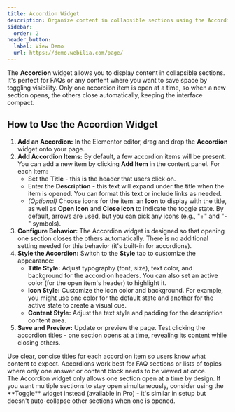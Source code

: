 ```yaml
---
title: Accordion Widget
description: Organize content in collapsible sections using the Accordion widget for Elementor.
sidebar:
  order: 2
header_button:
  label: View Demo
  url: https://demo.webilia.com/page/
---
```



The **Accordion** widget allows you to display content in collapsible sections. It's perfect for FAQs or any content where you want to save space by toggling visibility. Only one accordion item is open at a time, so when a new section opens, the others close automatically, keeping the interface compact.

## How to Use the Accordion Widget

<Steps>

1. **Add an Accordion:** In the Elementor editor, drag and drop the **Accordion** widget onto your page.
2. **Add Accordion Items:** By default, a few accordion items will be present. You can add a new item by clicking **Add Item** in the content panel. For each item:
   - Set the **Title** - this is the header that users click on.
   - Enter the **Description** - this text will expand under the title when the item is opened. You can format this text or include links as needed.
   - *(Optional)* Choose icons for the item: an **Icon** to display with the title, as well as **Open Icon** and **Close Icon** to indicate the toggle state. By default, arrows are used, but you can pick any icons (e.g., "+" and "-" symbols).
3. **Configure Behavior:** The Accordion widget is designed so that opening one section closes the others automatically. There is no additional setting needed for this behavior (it's built-in for accordions).
4. **Style the Accordion:** Switch to the **Style** tab to customize the appearance:
   - **Title Style:** Adjust typography (font, size), text color, and background for the accordion headers. You can also set an active color (for the open item's header) to highlight it.
   - **Icon Style:** Customize the icon color and background. For example, you might use one color for the default state and another for the active state to create a visual cue.
   - **Content Style:** Adjust the text style and padding for the description content area.
5. **Save and Preview:** Update or preview the page. Test clicking the accordion titles - one section opens at a time, revealing its content while closing others.

</Steps>

<Aside type="tip">
Use clear, concise titles for each accordion item so users know what content to expect. Accordions work best for FAQ sections or lists of topics where only one answer or content block needs to be viewed at once.
</Aside>

<Aside>
The Accordion widget only allows one section open at a time by design. If you want multiple sections to stay open simultaneously, consider using the **Toggle** widget instead (available in Pro) - it's similar in setup but doesn't auto-collapse other sections when one is opened.
</Aside>